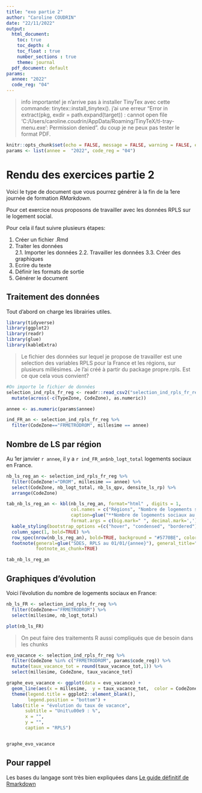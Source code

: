 ```yaml
---
title: "exo partie 2"
author: "Caroline COUDRIN"
date: "22/11/2022"
output: 
  html_document:
    toc: true
    toc_depth: 4
    toc_float : true
    number_sections : true
    theme: journal
  pdf_document: default
params:
  annee: "2022"
  code_reg: "04"
---
```


> info importante! je n'arrive pas à installer TinyTex avec cette commande: tinytex::install_tinytex(). j'ai une erreur "Error in extract(pkg, exdir = path.expand(target)) :   cannot open file 'C:/Users/caroline.coudrin/AppData/Roaming/TinyTeX/tl-tray-menu.exe': Permission denied". du coup je ne peux pas tester le format PDF.


```r
knitr::opts_chunk$set(echo = FALSE, message = FALSE, warning = FALSE, error = FALSE)
params <- list(annee =  "2022", code_reg = "04")
```

# Rendu des exercices partie 2

Voici le type de document que vous pourrez générer à la fin de la 1ere journée de formation *RMarkdown*.

Pour cet exercice nous proposons de travailler avec les données RPLS sur le logement social. 

Pour cela il faut suivre plusieurs étapes:

1. Créer un fichier .Rmd
2. Traiter les données  
2.1. Importer les données
2.2. Travailler les données 
3.3. Créer des graphiques
3. Ecrire du texte
4. Définir les formats de sortie
5. Générer le document


## Traitement des données

Tout d'abord on charge les librairies utiles.


```r
library(tidyverse)
library(ggplot2)
library(readr)
library(glue)
library(kableExtra)
```


> Le fichier des données sur lequel je propose de travailler est une selection des variables RPLS pour la France et les régions, sur plusieurs millésimes. Je l'ai créé à partir du package propre.rpls. Est ce que cela vous convient?

```r
#On importe le fichier de données
selection_ind_rpls_fr_reg <- readr::read_csv2("selection_ind_rpls_fr_reg.csv", col_names=TRUE, na = c("", "NA")) %>% 
  mutate(across(-c(TypeZone, CodeZone), as.numeric))

annee <- as.numeric(params$annee)

ind_FR_an <- selection_ind_rpls_fr_reg %>% 
  filter(CodeZone=="FRMETRODROM", millesime == annee)

```

## Nombre de LS par région

Au 1er janvier `r annee`, il y a `r ind_FR_an$nb_logt_total` logements sociaux en France.

```r
nb_ls_reg_an <- selection_ind_rpls_fr_reg %>% 
  filter(CodeZone!="DROM", millesime == annee) %>% 
  select(CodeZone, nb_logt_total, nb_ls_qpv, densite_ls_rp) %>% 
  arrange(CodeZone)

tab_nb_ls_reg_an <- kbl(nb_ls_reg_an, format="html" , digits = 1,      
                        col.names = c("Régions", "Nombre de logements sociaux", "Nombre de logements sociaux dans les QPV", "Densité des ls dnas les résidences principales"),
                        caption=glue("**Nombre de logements sociaux au 01/01/{annee} par régions**"),
                        format.args = c(big.mark=" ", decimal.mark=',') ) %>% 
  kable_styling(bootstrap_options =(c("hover", "condensed", "bordered"))) %>% 
  column_spec(1, bold=TRUE) %>% 
  row_spec(nrow(nb_ls_reg_an), bold=TRUE, background = "#5770BE", color = "white") %>% 
  footnote(general=glue("SDES, RPLS au 01/01/{annee}"), general_title="Source: ", 
           footnote_as_chunk=TRUE)

tab_nb_ls_reg_an
```



## Graphiques d'évolution 

Voici l'évolution du nombre de logements sociaux en France:

```r

nb_ls_FR <- selection_ind_rpls_fr_reg %>% 
  filter(CodeZone=="FRMETRODROM") %>% 
  select(millesime, nb_logt_total)

plot(nb_ls_FR)
```

> On peut faire des traitements R aussi compliqués que de besoin dans les chunks


```r
evo_vacance <- selection_ind_rpls_fr_reg %>% 
  filter(CodeZone %in% c("FRMETRODROM", params$code_reg)) %>% 
  mutate(taux_vacance_tot = round(taux_vacance_tot,1)) %>% 
  select(millesime, CodeZone, taux_vacance_tot)

graphe_evo_vacance <- ggplot(data = evo_vacance) + 
  geom_line(aes(x = millesime,  y = taux_vacance_tot,  color = CodeZone)) +
  theme(legend.title = ggplot2::element_blank(), 
        legend.position = "bottom") + 
  labs(title = "évolution du taux de vacance", 
       subtitle = "Unit\u00e9 : %", 
       x = "", 
       y = "", 
       caption = "RPLS")


graphe_evo_vacance
```


## Pour rappel 
Les bases du langage sont très bien expliquées dans [Le guide définitif de Rmarkdown](https://bookdown.org/yihui/rmarkdown/markdown-syntax.html)